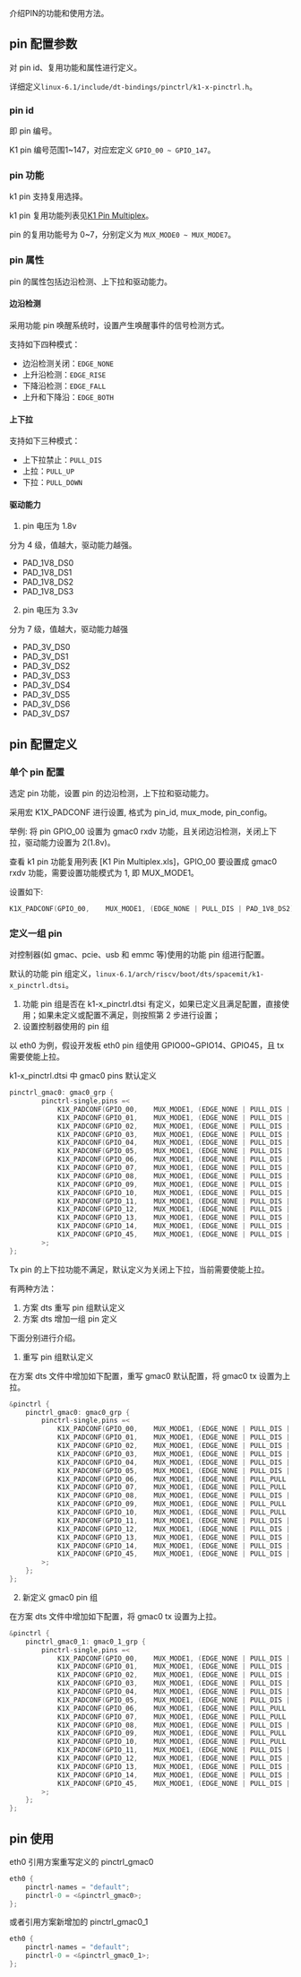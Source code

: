 介绍PIN的功能和使用方法。

## pin 配置参数

对 pin id、复用功能和属性进行定义。

详细定义`linux-6.1/include/dt-bindings/pinctrl/k1-x-pinctrl.h`。

### pin id

即 pin 编号。

K1 pin 编号范围1~147，对应宏定义 `GPIO_00 ~ GPIO_147`。

### pin 功能

k1 pin 支持复用选择。

k1 pin 复用功能列表见[K1 Pin Multiplex](https://developer.spacemit.com/#/documentation?token=CzJlwnDYNigRgDk7qS2cvYHPnkh)。

pin 的复用功能号为 0~7，分别定义为 `MUX_MODE0 ~ MUX_MODE7`。

### pin 属性

pin 的属性包括边沿检测、上下拉和驱动能力。

#### 边沿检测

采用功能 pin 唤醒系统时，设置产生唤醒事件的信号检测方式。

支持如下四种模式：

- 边沿检测关闭：`EDGE_NONE`
- 上升沿检测：`EDGE_RISE`
- 下降沿检测：`EDGE_FALL`
- 上升和下降沿：`EDGE_BOTH`

#### 上下拉

支持如下三种模式：

- 上下拉禁止：`PULL_DIS`
- 上拉：`PULL_UP`
- 下拉：`PULL_DOWN`

#### 驱动能力

1. pin 电压为 1.8v

分为 4 级，值越大，驱动能力越强。

- PAD_1V8_DS0
- PAD_1V8_DS1
- PAD_1V8_DS2
- PAD_1V8_DS3

2. pin 电压为 3.3v

分为 7 级，值越大，驱动能力越强

- PAD_3V_DS0
- PAD_3V_DS1
- PAD_3V_DS2
- PAD_3V_DS3
- PAD_3V_DS4
- PAD_3V_DS5
- PAD_3V_DS6
- PAD_3V_DS7

## pin 配置定义

### 单个 pin 配置

选定 pin 功能，设置 pin 的边沿检测，上下拉和驱动能力。

采用宏 K1X_PADCONF 进行设置, 格式为 pin_id, mux_mode, pin_config。

举例: 将 pin GPIO_00 设置为 gmac0 rxdv 功能，且关闭边沿检测，关闭上下拉，驱动能力设置为 2(1.8v)。

查看 k1 pin 功能复用列表 [K1 Pin Multiplex.xls]，GPIO_00 要设置成 gmac0 rxdv 功能，需要设置功能模式为 1, 即 MUX_MODE1。

设置如下:

```c
K1X_PADCONF(GPIO_00,    MUX_MODE1, (EDGE_NONE | PULL_DIS | PAD_1V8_DS2))   /* gmac0_rxdv */
```

### 定义一组 pin

对控制器(如 gmac、pcie、usb 和 emmc 等)使用的功能 pin 组进行配置。

默认的功能 pin 组定义，`linux-6.1/arch/riscv/boot/dts/spacemit/k1-x_pinctrl.dtsi`。

1. 功能 pin 组是否在 k1-x_pinctrl.dtsi 有定义，如果已定义且满足配置，直接使用；如果未定义或配置不满足，则按照第 2 步进行设置；
2. 设置控制器使用的 pin 组

以 eth0 为例，假设开发板 eth0 pin 组使用 GPIO00~GPIO14、GPIO45，且 tx 需要使能上拉。

k1-x_pinctrl.dtsi 中 gmac0 pins 默认定义

```c
pinctrl_gmac0: gmac0_grp {
        pinctrl-single,pins =<
            K1X_PADCONF(GPIO_00,    MUX_MODE1, (EDGE_NONE | PULL_DIS | PAD_1V8_DS2))   /* gmac0_rxdv */
            K1X_PADCONF(GPIO_01,    MUX_MODE1, (EDGE_NONE | PULL_DIS | PAD_1V8_DS2))   /* gmac0_rx_d0 */
            K1X_PADCONF(GPIO_02,    MUX_MODE1, (EDGE_NONE | PULL_DIS | PAD_1V8_DS2))   /* gmac0_rx_d1 */
            K1X_PADCONF(GPIO_03,    MUX_MODE1, (EDGE_NONE | PULL_DIS | PAD_1V8_DS2))   /* gmac0_rx_clk */
            K1X_PADCONF(GPIO_04,    MUX_MODE1, (EDGE_NONE | PULL_DIS | PAD_1V8_DS2))   /* gmac0_rx_d2 */
            K1X_PADCONF(GPIO_05,    MUX_MODE1, (EDGE_NONE | PULL_DIS | PAD_1V8_DS2))   /* gmac0_rx_d3 */
            K1X_PADCONF(GPIO_06,    MUX_MODE1, (EDGE_NONE | PULL_DIS | PAD_1V8_DS2))   /* gmac0_tx_d0 */
            K1X_PADCONF(GPIO_07,    MUX_MODE1, (EDGE_NONE | PULL_DIS | PAD_1V8_DS2))   /* gmac0_tx_d1 */
            K1X_PADCONF(GPIO_08,    MUX_MODE1, (EDGE_NONE | PULL_DIS | PAD_1V8_DS2))   /* gmac0_tx */
            K1X_PADCONF(GPIO_09,    MUX_MODE1, (EDGE_NONE | PULL_DIS | PAD_1V8_DS2))   /* gmac0_tx_d2 */
            K1X_PADCONF(GPIO_10,    MUX_MODE1, (EDGE_NONE | PULL_DIS | PAD_1V8_DS2))   /* gmac0_tx_d3 */
            K1X_PADCONF(GPIO_11,    MUX_MODE1, (EDGE_NONE | PULL_DIS | PAD_1V8_DS2))   /* gmac0_tx_en */
            K1X_PADCONF(GPIO_12,    MUX_MODE1, (EDGE_NONE | PULL_DIS | PAD_1V8_DS2))   /* gmac0_mdc */
            K1X_PADCONF(GPIO_13,    MUX_MODE1, (EDGE_NONE | PULL_DIS | PAD_1V8_DS2))   /* gmac0_mdio */
            K1X_PADCONF(GPIO_14,    MUX_MODE1, (EDGE_NONE | PULL_DIS | PAD_1V8_DS2))   /* gmac0_int_n */
            K1X_PADCONF(GPIO_45,    MUX_MODE1, (EDGE_NONE | PULL_DIS | PAD_1V8_DS2))   /* gmac0_clk_ref */
        >;
};
```

Tx pin 的上下拉功能不满足，默认定义为关闭上下拉，当前需要使能上拉。

有两种方法：

1. 方案 dts 重写 pin 组默认定义
2. 方案 dts 增加一组 pin 定义

下面分别进行介绍。

1. 重写 pin 组默认定义

在方案 dts 文件中增加如下配置，重写 gmac0 默认配置，将 gmac0 tx 设置为上拉。

```c
&pinctrl {
    pinctrl_gmac0: gmac0_grp {
        pinctrl-single,pins =<
            K1X_PADCONF(GPIO_00,    MUX_MODE1, (EDGE_NONE | PULL_DIS | PAD_1V8_DS2))   /* gmac0_rxdv */
            K1X_PADCONF(GPIO_01,    MUX_MODE1, (EDGE_NONE | PULL_DIS | PAD_1V8_DS2))   /* gmac0_rx_d0 */
            K1X_PADCONF(GPIO_02,    MUX_MODE1, (EDGE_NONE | PULL_DIS | PAD_1V8_DS2))   /* gmac0_rx_d1 */
            K1X_PADCONF(GPIO_03,    MUX_MODE1, (EDGE_NONE | PULL_DIS | PAD_1V8_DS2))   /* gmac0_rx_clk */
            K1X_PADCONF(GPIO_04,    MUX_MODE1, (EDGE_NONE | PULL_DIS | PAD_1V8_DS2))   /* gmac0_rx_d2 */
            K1X_PADCONF(GPIO_05,    MUX_MODE1, (EDGE_NONE | PULL_DIS | PAD_1V8_DS2))   /* gmac0_rx_d3 */
            K1X_PADCONF(GPIO_06,    MUX_MODE1, (EDGE_NONE | PULL_PULL | PAD_1V8_DS2))   /* gmac0_tx_d0 */
            K1X_PADCONF(GPIO_07,    MUX_MODE1, (EDGE_NONE | PULL_PULL | PAD_1V8_DS2))   /* gmac0_tx_d1 */
            K1X_PADCONF(GPIO_08,    MUX_MODE1, (EDGE_NONE | PULL_DIS | PAD_1V8_DS2))   /* gmac0_tx */
            K1X_PADCONF(GPIO_09,    MUX_MODE1, (EDGE_NONE | PULL_PULL | PAD_1V8_DS2))   /* gmac0_tx_d2 */
            K1X_PADCONF(GPIO_10,    MUX_MODE1, (EDGE_NONE | PULL_PULL | PAD_1V8_DS2))   /* gmac0_tx_d3 */
            K1X_PADCONF(GPIO_11,    MUX_MODE1, (EDGE_NONE | PULL_DIS | PAD_1V8_DS2))   /* gmac0_tx_en */
            K1X_PADCONF(GPIO_12,    MUX_MODE1, (EDGE_NONE | PULL_DIS | PAD_1V8_DS2))   /* gmac0_mdc */
            K1X_PADCONF(GPIO_13,    MUX_MODE1, (EDGE_NONE | PULL_DIS | PAD_1V8_DS2))   /* gmac0_mdio */
            K1X_PADCONF(GPIO_14,    MUX_MODE1, (EDGE_NONE | PULL_DIS | PAD_1V8_DS2))   /* gmac0_int_n */
            K1X_PADCONF(GPIO_45,    MUX_MODE1, (EDGE_NONE | PULL_DIS | PAD_1V8_DS2))   /* gmac0_clk_ref */
        >;
    };
};
```

2. 新定义 gmac0 pin 组

在方案 dts 文件中增加如下配置，将 gmac0 tx 设置为上拉。

```c
&pinctrl {
    pinctrl_gmac0_1: gmac0_1_grp {
        pinctrl-single,pins =<
            K1X_PADCONF(GPIO_00,    MUX_MODE1, (EDGE_NONE | PULL_DIS | PAD_1V8_DS2))   /* gmac0_rxdv */
            K1X_PADCONF(GPIO_01,    MUX_MODE1, (EDGE_NONE | PULL_DIS | PAD_1V8_DS2))   /* gmac0_rx_d0 */
            K1X_PADCONF(GPIO_02,    MUX_MODE1, (EDGE_NONE | PULL_DIS | PAD_1V8_DS2))   /* gmac0_rx_d1 */
            K1X_PADCONF(GPIO_03,    MUX_MODE1, (EDGE_NONE | PULL_DIS | PAD_1V8_DS2))   /* gmac0_rx_clk */
            K1X_PADCONF(GPIO_04,    MUX_MODE1, (EDGE_NONE | PULL_DIS | PAD_1V8_DS2))   /* gmac0_rx_d2 */
            K1X_PADCONF(GPIO_05,    MUX_MODE1, (EDGE_NONE | PULL_DIS | PAD_1V8_DS2))   /* gmac0_rx_d3 */
            K1X_PADCONF(GPIO_06,    MUX_MODE1, (EDGE_NONE | PULL_PULL | PAD_1V8_DS2))   /* gmac0_tx_d0 */
            K1X_PADCONF(GPIO_07,    MUX_MODE1, (EDGE_NONE | PULL_PULL | PAD_1V8_DS2))   /* gmac0_tx_d1 */
            K1X_PADCONF(GPIO_08,    MUX_MODE1, (EDGE_NONE | PULL_DIS | PAD_1V8_DS2))   /* gmac0_tx */
            K1X_PADCONF(GPIO_09,    MUX_MODE1, (EDGE_NONE | PULL_PULL | PAD_1V8_DS2))   /* gmac0_tx_d2 */
            K1X_PADCONF(GPIO_10,    MUX_MODE1, (EDGE_NONE | PULL_PULL | PAD_1V8_DS2))   /* gmac0_tx_d3 */
            K1X_PADCONF(GPIO_11,    MUX_MODE1, (EDGE_NONE | PULL_DIS | PAD_1V8_DS2))   /* gmac0_tx_en */
            K1X_PADCONF(GPIO_12,    MUX_MODE1, (EDGE_NONE | PULL_DIS | PAD_1V8_DS2))   /* gmac0_mdc */
            K1X_PADCONF(GPIO_13,    MUX_MODE1, (EDGE_NONE | PULL_DIS | PAD_1V8_DS2))   /* gmac0_mdio */
            K1X_PADCONF(GPIO_14,    MUX_MODE1, (EDGE_NONE | PULL_DIS | PAD_1V8_DS2))   /* gmac0_int_n */
            K1X_PADCONF(GPIO_45,    MUX_MODE1, (EDGE_NONE | PULL_DIS | PAD_1V8_DS2))   /* gmac0_clk_ref */
        >;
    };
};
```

## pin 使用

eth0 引用方案重写定义的 pinctrl_gmac0

```c
eth0 {
    pinctrl-names = "default";
    pinctrl-0 = <&pinctrl_gmac0>;
};
```

或者引用方案新增加的 pinctrl_gmac0_1

```c
eth0 {
    pinctrl-names = "default";
    pinctrl-0 = <&pinctrl_gmac0_1>;
};
```
